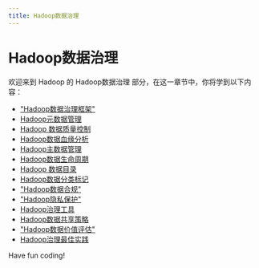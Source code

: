 ```yaml
---
title: Hadoop数据治理
---
```


# Hadoop数据治理

欢迎来到 Hadoop 的 Hadoop数据治理 部分，在这一章节中，你将学到以下内容：

- ["Hadoop数据治理框架"](./0-hadoop-data-governance-framework.mdx)
- [Hadoop元数据管理](./1-hadoop-metadata-management.mdx)
- [Hadoop 数据质量控制](./2-hadoop-data-quality-control.mdx)
- [Hadoop数据血缘分析](./3-hadoop-data-lineage-analysis.mdx)
- [Hadoop主数据管理](./4-hadoop-master-data-management.mdx)
- [Hadoop数据生命周期](./5-hadoop-data-life-cycle.mdx)
- [Hadoop 数据目录](./6-hadoop-data-directory.mdx)
- [Hadoop数据分类标记](./7-hadoop-data-classification-labeling.mdx)
- ["Hadoop数据合规"](./8-hadoop-data-compliance.mdx)
- ["Hadoop隐私保护"](./9-hadoop-privacy-protection.mdx)
- [Hadoop治理工具](./10-hadoop-governance-tools.mdx)
- [Hadoop数据共享策略](./11-hadoop-data-sharing-strategy.mdx)
- ["Hadoop数据价值评估"](./12-hadoop-data-value-assessment.mdx)
- [Hadoop治理最佳实践](./13-hadoop-governance-best-practices.mdx)

Have fun coding!